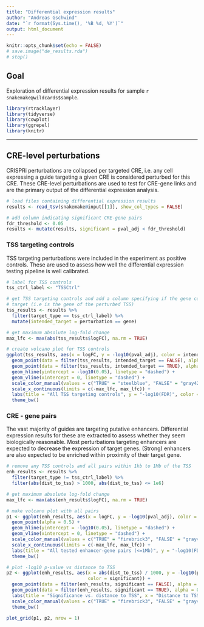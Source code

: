 ```yaml
---
title: "Differential expression results"
author: "Andreas Gschwind"
date: "`r format(Sys.time(), '%B %d, %Y')`"
output: html_document
---
```


```r
knitr::opts_chunk$set(echo = FALSE)
# save.image("de_results.rda")
# stop()
```

## Goal
Exploration of differential expression results for sample `r snakemake@wildcards$sample`.

```r
library(rtracklayer)
library(tidyverse)
library(cowplot)
library(ggrepel)
library(knitr)
```

***

## CRE-level perturbations
CRISPRi perturbations are collapsed per targeted CRE, i.e. any cell expressing a guide targeting a
given CRE is considered perturbed for this CRE. These CRE-level perturbations are used to test for
CRE-gene links and are the primary output of the differential expression analysis.

```r
# load files containing differential expression results
results <- read_tsv(snakemake@input[[1]], show_col_types = FALSE)

# add column indicating significant CRE-gene pairs
fdr_threshold <- 0.05
results <- mutate(results, significant = pval_adj < fdr_threshold)
```

### TSS targeting controls
TSS targeting perturbations were included in the experiment as positive controls. These are used to
assess how well the differential expression testing pipeline is well calibrated.

```r
# label for TSS controls
tss_ctrl_label <- "TSSCtrl"

# get TSS targeting controls and add a column specifying if the gene corresponds to the intended 
# target (i.e is the gene of the perturbed TSS)
tss_results <- results %>% 
  filter(target_type == tss_ctrl_label) %>% 
  mutate(intended_target = perturbation == gene)

# get maximum absolute log-fold change
max_lfc <- max(abs(tss_results$logFC), na.rm = TRUE)
```

```r
# create volcano plot for TSS controls
ggplot(tss_results, aes(x = logFC, y = -log10(pval_adj), color = intended_target)) +
  geom_point(data = filter(tss_results, intended_target == FALSE), alpha = 1) + 
  geom_point(data = filter(tss_results, intended_target == TRUE), alpha = 1) + 
  geom_hline(yintercept = -log10(0.05), linetype = "dashed") + 
  geom_vline(xintercept = 0, linetype = "dashed") +
  scale_color_manual(values = c("TRUE" = "steelblue", "FALSE" = "gray42")) +
  scale_x_continuous(limits = c(-max_lfc, max_lfc)) +
  labs(title = "All TSS targeting controls", y = "-log10(FDR)", color = "Intended\ntarget") +
  theme_bw()
```

### CRE - gene pairs
The vast majority of guides are targeting putative enhancers. Differential expression results for
these are extracted to assess whether they seem biologically reasonable. Most perturbations
targeting enhancers are expected to decrease the expression of target genes. (Strong) enhancers are
also expected to be enriched within proximity of their target gene.
```r
# remove any TSS controls and all pairs within 1kb to 1Mb of the TSS
enh_results <- results %>% 
  filter(target_type != tss_ctrl_label) %>%
  filter(abs(dist_to_tss) > 1000, abs(dist_to_tss) <= 1e6)

# get maximum absolute log-fold change
max_lfc <- max(abs(enh_results$logFC), na.rm = TRUE)

# make volcano plot with all pairs
p1 <- ggplot(enh_results, aes(x = logFC, y = -log10(pval_adj), color = significant)) +
  geom_point(alpha = 0.5) +
  geom_hline(yintercept = -log10(0.05), linetype = "dashed") + 
  geom_vline(xintercept = 0, linetype = "dashed") +
  scale_color_manual(values = c("TRUE" = "firebrick3", "FALSE" = "gray42")) +
  scale_x_continuous(limits = c(-max_lfc, max_lfc)) +
  labs(title = "All tested enhancer-gene pairs (<=1Mb)", y = "-log10(FDR)") +
  theme_bw()

# plot -log10 p-value vs distance to TSS
p2 <- ggplot(enh_results, aes(x = abs(dist_to_tss) / 1000, y = -log10(pval_adj),
                              color = significant)) +
  geom_point(data = filter(enh_results, significant == FALSE), alpha = 0.5) +
  geom_point(data = filter(enh_results, significant == TRUE), alpha = 0.5) +
  labs(title = "Significance vs. distance to TSS", x = "Distance to TSS (kb)", y = "-log10(FDR)") +
  scale_color_manual(values = c("TRUE" = "firebrick3", "FALSE" = "gray42")) +
  theme_bw()

plot_grid(p1, p2, nrow = 1)
```
